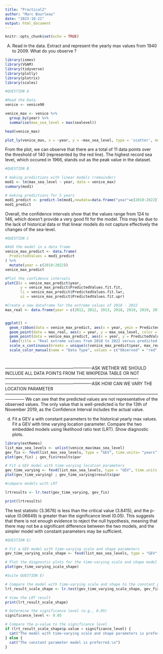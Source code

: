 ```yaml
---
title: "Practical2"
author: "Marc Bourleau"
date: "2023-10-21"
output: html_document
---
```


```r
knitr::opts_chunk$set(echo = TRUE)
```

(A)  Read in the data. Extract and represent the yearly max values from 1940 to 2009. What do you
observe ?

```r
library(ismev)
library(VGAM)
library(tidyverse)
library(plotly)
library(plotrix) 
library(scales)
```


```r
#QUESTION A

#Read the Data
venice <- venice90

venice_max <- venice %>%
  group_by(year) %>%
  summarise(max_sea_level = max(sealevel))

head(venice_max)

plot_ly(venice_max, x = ~year, y = ~max_sea_level, type = 'scatter', mode = 'markers', name = 'Max Value') %>% layout(title = "Maximum Value per year", xaxis = list(title="Year"), yaxis = list(title="Maximum Value"))  %>% add_segments(x = 1940, xend = 2009, y = 140, yend = 140, line = list(color = 'red', width = 2))

```

From the plot, we can observe that there are a total of 11 data points over the threshold of 140 (represented by the red line). The highest record sea level, which occured in 1966, stands out as the peak value in the dataset.


```r
#QUESTION B

# making predictions with linear models (remainder)
mod1 <- lm(max_sea_level ~ year, data = venice_max)
summary(mod1)

# making predictions for 5 years
mod1_predict <- predict.lm(mod1,newdata=data.frame("year"=c(2010:2022)),se=T, interval = "confidence", level = 0.95)
mod1_predict

```

Overall, the confidence intervals show that the values range from 124 to 146, which doesn't provide a very good fit for the model. This may be due to the lack of historical data or that linear models do not capture effectively the changes of the sea-level. 


```r
#QUESTION C

#Add the model in a data frame
venice_max_predict <- data.frame(
  PredictedValues = mod1_predict
) %>% 
  mutate(year = c(2010:2022))
venice_max_predict 

#Plot the confidence intervals
plotCI(x = venice_max_predict$year,
       y = venice_max_predict$PredictedValues.fit.fit,
       li = venice_max_predict$PredictedValues.fit.lwr,
       ui = venice_max_predict$PredictedValues.fit.upr)

#Create a new dataframe for the extreme values of 2010 - 2022
max_real <- data.frame(year = c(2012, 2012, 2013, 2018, 2019, 2019, 2019, 2022), max_sea_level = c(143, 149, 143, 156, 187, 144, 154, 204))


ggplot() +
  geom_ribbon(data = venice_max_predict, aes(x = year, ymin = PredictedValues.fit.lwr, ymax = PredictedValues.fit.upr), fill = "blue", alpha = 0.3) +
  geom_point(data = max_real, aes(x = year, y = max_sea_level, color = "Observed", colour = "red"), alpha = 0.5) +
  geom_point(data = venice_max_predict, aes(x = year, y = PredictedValues.fit.fit, color = "Predicted"), shape = 1) +
  labs(title = "Real extreme values from 2010 to 2022 versus predicted values' confidence intervals", x = "Year", y = "Sea Level") +
  scale_x_continuous(breaks = unique(c(venice_max_predict$year, max_real$year))) +
  scale_color_manual(name = "Data Type", values = c("Observed" = "red", "Predicted" = "black")) 




```
-------------------------------------------------------------ASK WETHER WE SHOULD INCLUDE ALL DATA POINTS FROM THE WIKIPEDIA TABLE OR NOT----------------------------------------------------------------------------------------------
-------------------------------------------------------------ASK HOW CAN WE VARY THE LOCATION PARAMETER --------------------------------------------------------------------------------------------------------------------------
We can see that the predicted values are not representative of the observed values. The only value that is well-predicted is for the 13th of November 2019, as the Confidence Interval includes the actual value. 


(d) Fit a GEV a with constant parameters to the historical yearly max values. Fit a GEV with time varying location parameter. Compare the two embedded models using likelihood ratio test (LRT). Show diagnostic plots.
```r
library(extRemes)
list_max_sea_levels <- unlist(venice_max$max_sea_level)
gev_fix <- fevd(list_max_sea_levels, type = "GEV", time.units= "years")
plot(gev_fix) ; gev_fix$results$par

# Fit a GEV model with time-varying location parameters
gev_time_varying <- fevd(list_max_sea_levels, type = "GEV", time.units = "years", location.fun = ~year)
plot(gev_time_varying) ; gev_time_varying$results$par

#compare models with LRT

lrtresults <- lr.test(gev_time_varying, gev_fix)

print(lrtresults)
```
The test statistic (3.3676) is less than the critical value (3.8415), and the p-value (0.06649) is greater than the significance level (0.05). This suggests that there is not enough evidence to reject the null hypothesis, meaning that there may not be a significant difference between the two models, and the simpler model with constant parameters may be sufficient. 


```r
#QUESTION E)

# Fit a GEV model with time-varying scale and shape parameters
gev_time_varying_scale_shape <- fevd(list_max_sea_levels, type = "GEV", time.units = "years", scale.fun = ~year, shape.fun = ~year)

# Plot the diagnostic plots for the time-varying scale and shape model
plot(gev_time_varying_scale_shape)


```
```r

#Suite QUESTION E)

# Compare the model with time-varying scale and shape to the constant parameter model using LRT
lrt_result_scale_shape <- lr.test(gev_time_varying_scale_shape, gev_fix)

# View the LRT result
print(lrt_result_scale_shape)

# Determine the significance level (e.g., 0.05)
significance_level <- 0.05

# Compare the p-value to the significance level
if (lrt_result_scale_shape$p.value < significance_level) {
  cat("The model with time-varying scale and shape parameters is preferred.\n")
} else {
  cat("The constant parameter model is preferred.\n")
}

```


